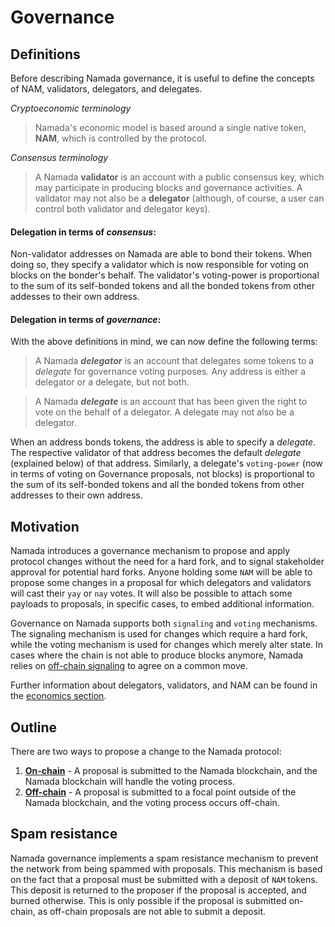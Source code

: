 
# Governance

## Definitions
Before describing Namada governance, it is useful to define the concepts of NAM, validators, delegators, and delegates.

*Cryptoeconomic terminology*
> Namada's economic model is based around a single native token, **NAM**, which is controlled by the protocol.

*Consensus terminology*
> A Namada **validator** is an account with a public consensus key, which may participate in producing blocks and governance activities. A validator may not also be a **delegator** (although, of course, a user can control both validator and delegator keys).

#### Delegation in terms of ***consensus***:

Non-validator addresses on Namada are able to bond their tokens. When doing so, they specify a validator which is now responsible for voting on blocks on the bonder's behalf.
The validator's voting-power is proportional to the sum of its self-bonded tokens and all the bonded tokens from other addesses to their own address.

#### Delegation in terms of ***governance***:

With the above definitions in mind, we can now define the following terms:

> A Namada ***delegator*** is an account that delegates some tokens to a _delegate_ for governance voting purposes. 
Any address is either a delegator or a delegate, but not both.

> A Namada ***delegate*** is an account that has been given the right to vote on the behalf of a delegator. 
A delegate may not also be a delegator.

When an address bonds tokens, the address is able to specify a *delegate*. 
The respective validator of that address becomes the default *delegate* (explained below) of that address. 
Similarly, a delegate's `voting-power` (now in terms of voting on Governance proposals, not blocks) is proportional to the sum of its self-bonded tokens and all the bonded tokens from other addresses to their own address.

## Motivation
Namada introduces a governance mechanism to propose and apply protocol changes without the need for a hard fork, and to signal stakeholder approval for potential hard forks. 
Anyone holding some `NAM` will be able to propose some changes in a proposal for which delegators and validators will cast their `yay` or `nay` votes. 
It will also be possible to attach some payloads to proposals, in specific cases, to embed additional information. 

Governance on Namada supports both `signaling` and `voting` mechanisms. 
The signaling mechanism is used for changes which require a hard fork, while the voting mechanism is used for changes which merely alter state. 
In cases where the chain is not able to produce blocks anymore, Namada relies on [off-chain signaling](#off-chain-protocol) to agree on a common move.

Further information about delegators, validators, and NAM can be found in the [economics section](../economics.md).

## Outline
There are two ways to propose a change to the Namada protocol:

1. [**On-chain**](#on-chain-governance) - A proposal is submitted to the Namada blockchain, and the Namada blockchain will handle the voting process.
2. [**Off-chain**](#off-chain-governance) - A proposal is submitted to a focal point outside of the Namada blockchain, and the voting process occurs off-chain.

## Spam resistance

Namada governance implements a spam resistance mechanism to prevent the network from being spammed with proposals.
This mechanism is based on the fact that a proposal must be submitted with a deposit of `NAM` tokens.
This deposit is returned to the proposer if the proposal is accepted, and burned otherwise.
This is only possible if the proposal is submitted on-chain, as off-chain proposals are not able to submit a deposit.


